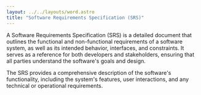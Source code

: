 ---
layout: ../../layouts/word.astro
title: "Software Requirements Specification (SRS)"
---
A Software Requirements Specification (SRS) is a detailed document that outlines the functional and non-functional requirements of a software system, as well as its intended behavior, interfaces, and constraints. It serves as a reference for both developers and stakeholders, ensuring that all parties understand the software's goals and design.

The SRS provides a comprehensive description of the software's functionality, including the system's features, user interactions, and any technical or operational requirements.
